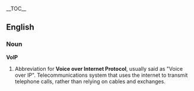 {{wikipediapar|Voice over IP}}
__TOC__
==English==
===Noun===
'''VoIP'''
#Abbreviation for '''Voice over Internet Protocol''', usually said as "Voice over IP".  Telecommunications system that uses the internet to transmit telephone calls, rather than relying on cables and exchanges.